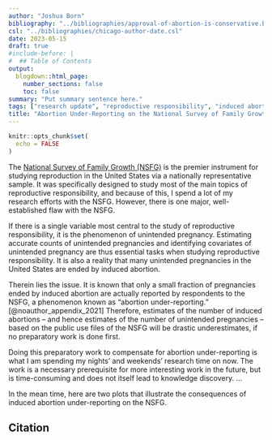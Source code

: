 ```yaml
---
author: "Joshua Born"
bibliography: "../bibliographies/approval-of-abortion-is-conservative.bib"
csl: "../bibliographies/chicago-author-date.csl"
date: 2023-05-15
draft: true
#include-before: |
#  ## Table of Contents
output:
  blogdown::html_page:
    number_sections: false
    toc: false
summary: "Put summary sentence here."
tags: ["research update", "reproductive responsibility", "induced abortion", "NSFG", "first-person"]
title: "Abortion Under-Reporting on the National Survey of Family Growth in Two Plots"
---
```


```r
knitr::opts_chunk$set(
  echo = FALSE
)
```

The [National Survey of Family Growth (NSFG)](https://www.cdc.gov/nchs/nsfg/index.htm) is the premier instrument for studying reproduction in the United States via a nationally representative sample. It was specifically designed to study most of the main topics of reproductive responsibility, and because of this, I spend a lot of my research efforts with the NSFG. However, there is one major, well-established flaw with the NSFG.

If there is a single variable most central to the study of reproductive responsibility, it is the phenomenon of unintended pregnancy. Estimating accurate counts of unintended pregnancies and identifying covariates of unintended pregnancy are thus essential tasks when studying reproductive responsibility. It is also a reality that many unintended pregnancies in the United States are ended by induced abortion.

Therein lies the issue. It is known that only a small fraction of pregnancies ended by induced abortion are actually reported by respondents to the NSFG, a phenomenon known as "abortion under-reporting." [@noauthor_appendix_2021] Therefore, estimates of the number of induced abortions -- and hence estimates of the number of unintended pregnancies -- based on the public use files of the NSFG will be drastic underestimates, if no preparatory work is done first. 

Doing this preparatory work to compensate for abortion under-reporting is what I am spending my nights' and weekends' research time on now. The work is a necessary prerequisite for more interesting work in the future, but is time-consuming and does not itself lead to knowledge discovery. ...

In the mean time, here are two plots that illustrate the consequences of induced abortion under-reporting on the NSFG.


## Citation

::: {#refs}
:::
